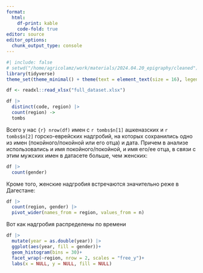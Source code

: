 ```yaml
---
format: 
  html:
    df-print: kable
    code-fold: true
editor: source
editor_options: 
  chunk_output_type: console
---
```


```r
#| include: false
# setwd("/home/agricolamz/work/materials/2024.04.20_epigraphy/cleaned")
library(tidyverse)
theme_set(theme_minimal() + theme(text = element_text(size = 16), legend.position = "bottom"))

df <- readxl::read_xlsx("full_dataset.xlsx")

df |> 
  distinct(code, region) |> 
  count(region) ->
  tombs
```

Всего у нас `{r} nrow(df)` имен с `r tombs$n[1]` ашкеназских и `r tombs$n[2]` горско-еврейских надгробий, на которых сохранились одно из имен (покойного/покойной или его отца) и дата. Причем в анализе использовались и имя покойного/покойной, и имя его/ее отца, в связи с этим мужских имен в датасете больше, чем женских:

```r
df |> 
  count(gender)
```

Кроме того, женские надгробия встречаются значительно реже в Дагестане:

```r
df |> 
  count(region, gender) |> 
  pivot_wider(names_from = region, values_from = n)
```

Вот как надгробия распределены по времени

```r
df |> 
  mutate(year = as.double(year)) |> 
  ggplot(aes(year, fill = gender))+
  geom_histogram(bins = 30)+
  facet_wrap(~region, nrow = 2, scales = "free_y")+
  labs(x = NULL, y = NULL, fill = NULL)
```


